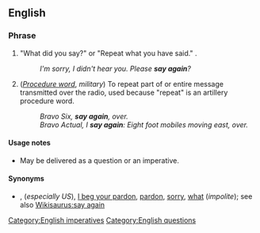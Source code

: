 ==English==

===Phrase===
{{head|en|phrase}}

# {{lb|en|idiomatic|colloquial}} "What did you say?" or "Repeat what you have said." {{non-gloss definition|A polite formula used when one has not heard or understood what has been said}}.
#: ''I'm sorry, I didn't hear you. Please '''say again'''?''
# ([[procedure_word|''Procedure word'']], ''military'') To repeat part of or entire message transmitted over the radio, used because "repeat" is an artillery procedure word.
#: ''Bravo Six, '''say again''', over.''
#: ''Bravo Actual, I '''say again''': Eight foot mobiles moving east, over.''

====Usage notes====
* May be delivered as a question or an imperative.

====Synonyms====
* {{l|en|come again}}, {{l|en|excuse me}} (''especially US''), [[I beg your pardon]], [[pardon]], [[sorry]], [[what]] (''impolite''); see also [[Wikisaurus:say again]]

[[Category:English imperatives]]
[[Category:English questions]]